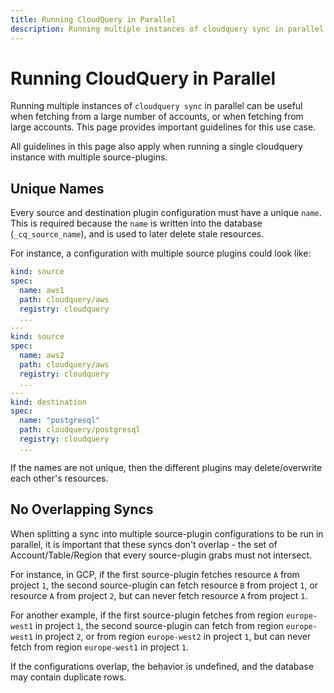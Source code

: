 ```yaml
---
title: Running CloudQuery in Parallel
description: Running multiple instances of cloudquery sync in parallel can be useful when fetching from a large number of accounts, or when fetching from large accounts. This page provides important guidelines for this use case.
---
```


# Running CloudQuery in Parallel


Running multiple instances of `cloudquery sync` in parallel can be useful when fetching from a large number of accounts,
or when fetching from large accounts. This page provides important guidelines for this use case.

<Callout> 

All guidelines in this page also apply when running a single cloudquery instance with multiple source-plugins.

</Callout>

## Unique Names

Every source and destination plugin configuration must have a unique `name`. This is required because the `name` is
written into the database (`_cq_source_name`), and is used to later delete stale resources.

For instance, a configuration with multiple source plugins could look like:

```yaml copy
kind: source
spec:
  name: aws1
  path: cloudquery/aws
  registry: cloudquery
  ...
---
kind: source
spec:
  name: aws2
  path: cloudquery/aws
  registry: cloudquery
  ...
---
kind: destination
spec:
  name: "postgresql"
  path: cloudquery/postgresql
  registry: cloudquery
  ...
```

If the names are not unique, then the different plugins may delete/overwrite each other's resources.

## No Overlapping Syncs

When splitting a sync into multiple source-plugin configurations to be run in parallel, it is important
that these syncs don't overlap - the set of Account/Table/Region that every source-plugin grabs must not intersect.

For instance, in GCP, if the first source-plugin fetches resource `A` from project `1`, the second source-plugin
can fetch resource `B` from project `1`, or resource `A` from project `2`, but can never fetch resource `A` from project `1`.

For another example, if the first source-plugin fetches from region `europe-west1` in project `1`, the second source-plugin
can fetch from region `europe-west1` in project `2`, or from region `europe-west2` in project `1`, but can never fetch from
region `europe-west1` in project `1`.

If the configurations overlap, the behavior is undefined, and the database may contain duplicate rows.
